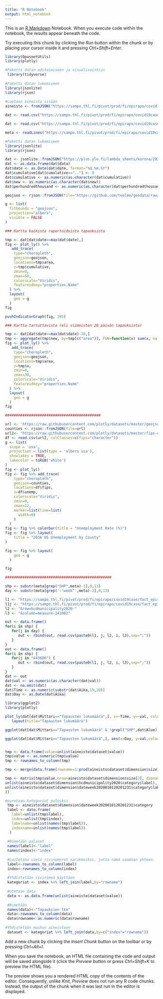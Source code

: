```yaml
---
title: "R Notebook"
output: html_notebook
---
```


This is an [R Markdown](http://rmarkdown.rstudio.com) Notebook. When you execute code within the notebook, the results appear beneath the code. 

Try executing this chunk by clicking the *Run* button within the chunk or by placing your cursor inside it and pressing *Ctrl+Shift+Enter*. 

```r
library(OpasnetUtils)
library(plotly)

#Paketti datan editoimiseen ja visualisointiin
 library(tidyverse)
 
#Paketti datan lukemiseen
library(jsonlite)
library(rjson)
 
#Luetaan aineisto sisään
aineisto <- fromJSON("https://sampo.thl.fi/pivot/prod/fi/epirapo/covid19case/fact_epirapo_covid19case.json?row=dateweek2020010120201231-443686&column=hcdmunicipality2020-445222")

dat <- read.csv("https://sampo.thl.fi/pivot/prod/fi/epirapo/covid19case/fact_epirapo_covid19case.csv?row=dateweek2020010120201231-443686&row=hcdmunicipality2020-445222&column=measure-141082", sep=";")

dat <- read.csv("https://sampo.thl.fi/pivot/prod/fi/epirapo/covid19case/fact_epirapo_covid19case.csv?row=dateweek2020010120201231-443686&row=hcdmunicipality2020-445131&column=measure-141082", sep=";")

meta <- readLines("https://sampo.thl.fi/pivot/prod/fi/epirapo/covid19case/fact_epirapo_covid19case.dimensions.json")

#Paketti datan lukemiseen
library(jsonlite)
library(rjson)

dat <- jsonlite::fromJSON("https://plus.yle.fi/lambda_sheets/korona/2020-04-municipalities-infections-cumulative/data.json")
dat <- as.data.frame(dat$data)
dat$date <- as.Date(dat$date, format="%d.%m.%Y")
dat$cumulative[dat$cumulative==".."] <- 0
dat$cumulative <- as.numeric(as.character(dat$cumulative))
dat$new <- as.numeric(as.character(dat$new))
dat$perhundredthousand <- as.numeric(as.character(dat$perhundredthousand))

geojson <- rjson::fromJSON(file="https://github.com/teelmo/geodata/raw/master/geojson/Kuntarajat%202017.geojson")

g <- list(
  fitbounds = "geojson",
  projection="albers",
  visible = FALSE
)

### Kartta kaikista raportoiduista tapauksista

tmp <- dat[dat$date==max(dat$date),]
fig <- plot_ly() %>%
   add_trace(
    type="choropleth",
    geojson=geojson,
    locations=tmp$area,
    z=tmp$cumulative,
    zmin=0,
    zmax=50,
    colorscale="Viridis",
    featureidkey="properties.Name"
  ) %>%
  layout(
    geo = g
  )
fig

pushIndicatorGraph(fig, 395)

### Kartta tartuttavista (eli viimeisten 20 päivän tapauksista)

tmp <- dat[dat$date>=max(dat$date)-20,]
tmp <- aggregate(tmp$new, by=tmp[c("area")], FUN=function(x) sum(x, na.rm=TRUE))
fig <- plot_ly() %>%
   add_trace(
    type="choropleth",
    geojson=geojson,
    locations=tmp$area,
    z=tmp$x,
    zmin=0,
    zmax=30,
    colorscale="Viridis",
    featureidkey="properties.Name"
  ) %>%
  layout(
    geo = g
  )
fig

############################################

url <- 'https://raw.githubusercontent.com/plotly/datasets/master/geojson-counties-fips.json'
counties <- rjson::fromJSON(file=url)
url2<- "https://raw.githubusercontent.com/plotly/datasets/master/fips-unemp-16.csv"
df <- read.csv(url2, colClasses=c(fips="character"))
g <- list(
  scope = 'usa',
  projection = list(type = 'albers usa'),
  showlakes = TRUE,
  lakecolor = toRGB('white')
)
fig <- plot_ly()
fig <- fig %>% add_trace(
    type="choropleth",
    geojson=counties,
    locations=df$fips,
    z=df$unemp,
    colorscale="Viridis",
    zmin=0,
    zmax=12,
    marker=list(line=list(
      width=0)
    )
  )
fig <- fig %>% colorbar(title = "Unemployment Rate (%)")
fig <- fig %>% layout(
    title = "2016 US Unemployment by County"
)

fig <- fig %>% layout(
    geo = g
  )

fig

#################################################

shp <- substr(meta[grep("SHP",meta)-1],8,13)
day <- substr(meta[grep(':"week"',meta)-2],8,13)

l1 <- "https://sampo.thl.fi/pivot/prod/fi/epirapo/covid19case/fact_epirapo_covid19case.csv?row=dateweek2020010120201231-"
l1j <- "https://sampo.thl.fi/pivot/prod/fi/epirapo/covid19case/fact_epirapo_covid19case.json?row=dateweek2020010120201231-"
l2 <- "&row=hcdmunicipality2020-"
l3 <- "&column=measure-141082"

out <- data.frame()
for(i in shp) {
   for(j in day) {
      out <- rbind(out, read.csv(paste0(l1, j, l2, i, l3),sep=";"))
   }
}
out <- data.frame()
for(i in shp) {
   for(j in "443686") {
      out <- rbind(out, read.csv(paste0(l1, j, l2, i, l3),sep=";"))
   }
}
dat <- out
dat$val <- as.numeric(as.character(dat$val))
dat <- na.omit(dat)
dat$Time <- as.numeric(substr(dat$Aika,19,20))
dat$Day <- as.Date(dat$Aika)

library(ggplot2) 
library(plotly)

plot_ly(dat[dat$Mittari=="Tapausten lukumäärä",], x=~Time, y=~val, color=~Alue, type="scatter", mode="markers&lines") %>% 
   layout(title="Tapausten lukumäärä")

ggplot(dat[dat$Mittari=="Tapausten lukumäärä" & !grepl("SHP",dat$Alue),], aes(x=Time, y=val,colour=Alue))+geom_line()+facet_wrap(~Mittari)

ggplot(dat[dat$Mittari=="Tapausten lukumäärä",], aes(x=Day, y=val,colour=Alue))+geom_line()+facet_wrap(~Mittari)


tmp <- data.frame(value=unlist(aineisto$dataset$value))
tmp$value <- as.numeric(tmp$value)
tmp <- rownames_to_column(tmp)

tmp <- merge(data.frame(rowname=1:prod(aineisto$dataset$dimension$size)),tmp,all=TRUE)

tmp <- matrix(tmp$value,nrow=aineisto$dataset$dimension$size[2], dimnames=list(
unlist(aineisto$dataset$dimension$hcdmunicipality2020$category$label),
unlist(aineisto$dataset$dimension$dateweek2020010120201231$category$label)
))

#puretaan kategoriat paloiksi
 tmp <- aineisto$dataset$dimension$dateweek2020010120201231$category
 label <- data.frame(
   label=unlist(tmp$label),
   index=unlist(tmp$index),
   labelname=unlist(names(tmp$label)),
   indexname=unlist(names(tmp$label))
  )
  
 #Nimetään palaset
 names(label)<-"label"
 names(index)<-"index"
  
 #Laitetana vielä rivinumerot sarakkeiksi, jotta nämä saadaan yhteen.
 label<-rownames_to_column(label)
 index<-rownames_to_column(index)
  
 #Yhdistetään rivinimeä käyttäen
 kategoriat <- index %>% left_join(label,by="rowname")
 
 #otetaan data
 data <- as.data.frame(unlist(aineisto$dataset$value))
 
 #Nimetään
 names(data)<-"Tapauksien lkm"
 data<-rownames_to_column(data)
 data$rowname<-as.numeric(data$rowname)
 
#Yhdistetään muuhun aineistoon
 dataset <- kategoriat %>% left_join(data,by=c("index"="rowname"))
```

Add a new chunk by clicking the *Insert Chunk* button on the toolbar or by pressing *Ctrl+Alt+I*.

When you save the notebook, an HTML file containing the code and output will be saved alongside it (click the *Preview* button or press *Ctrl+Shift+K* to preview the HTML file).

The preview shows you a rendered HTML copy of the contents of the editor. Consequently, unlike *Knit*, *Preview* does not run any R code chunks. Instead, the output of the chunk when it was last run in the editor is displayed.
